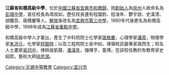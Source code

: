 '''江蘇省和橋高級中學'''，位於[[中國|中國]][[江蘇省|江蘇省]][[宜興市|宜興市]][[和橋鎮|和橋鎮]]，因[[創始人|創始人]]為[[徐州|徐州]]人故命名為[[彭城中學|彭城中學]]，首任校長為馮叔如，歷任校長還有程國鈞、程淦年、鬱宇啟、史漢清、胡鐵吾、唐積慶等人。[[解放|解放]]後改名為[[宜興市第三中學|宜興市第三中學]]，1980年代後更名為和橋高級中學，1998年成為[[江蘇省重點中學|江蘇省重點中學]]。

和橋高級中學人才輩出，產生了中科院院士化學家[[唐敖慶|唐敖慶]]，心理學家[[潘菽|潘菽]]，物理學家[[朱洪元|朱洪元]]，化學家[[程鎔時|程鎔時]]；以及工程院院士吳中如，導彈核武器專家唐西生；知名人士畫家[[吳冠中|吳冠中]]，律師吳凱聲，[[潘漢年|潘漢年]]，儲傳亨，童傅。在該校任教的有教育家史紹熙，藝術大師[[徐悲鴻|徐悲鴻]]。



[[Category:无锡中等教育|Category:无锡中等教育]]
[[Category:宜兴市|Category:宜兴市]]